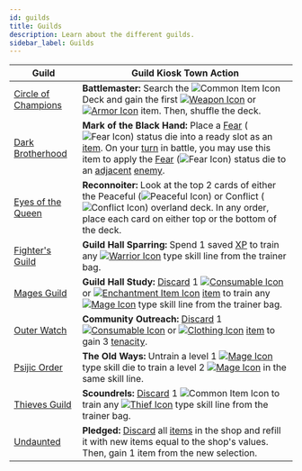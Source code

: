 ```yaml
---
id: guilds
title: Guilds
description: Learn about the different guilds.
sidebar_label: Guilds
---
```


| Guild                                                   | Guild Kiosk Town Action                                                                                                                                                                                                                                                                                                                                                                                                                                                 |
| ------------------------------------------------------- | ----------------------------------------------------------------------------------------------------------------------------------------------------------------------------------------------------------------------------------------------------------------------------------------------------------------------------------------------------------------------------------------------------------------------------------------------------------------------- |
| [Circle of Champions](/docs/guilds/circle-of-champions) | **Battlemaster:** Search the <img src="/icons/common-item.svg" alt="Common Item Icon" class="icon-svg" /> Deck and gain the first [<img src="/icons/weapon.svg" alt="Weapon Icon" class="icon-svg" />](/docs/items/types/weapon) or [<img src="/icons/armor.svg" alt="Armor Icon" class="icon-svg" />](/docs/items/types/armor) item. Then, shuffle the deck.                                                                                                           |
| [Dark Brotherhood](/docs/guilds/dark-brotherhood)       | **Mark of the Black Hand:** Place a [Fear](/docs/status-effects/fear) (<img src="/icons/fear.svg" alt="Fear Icon" class="icon-svg" />) status die into a ready slot as an [item](/docs/items). On your [turn](/docs/glossary/turn) in battle, you may use this item to apply the [Fear](/docs/status-effects/fear) (<img src="/icons/fear.svg" alt="Fear Icon" class="icon-svg" />) status die to an [adjacent](/docs/glossary/adjacent) [enemy](/docs/glossary/enemy). |
| [Eyes of the Queen](/docs/guilds/eyes-of-the-queen)     | **Reconnoiter:** Look at the top 2 cards of either the Peaceful (<img src="/icons/peaceful.svg" alt="Peaceful Icon" class="icon-svg" />) or Conflict (<img src="/icons/conflict.svg" alt="Conflict Icon" class="icon-svg" />) overland deck. In any order, place each card on either top or the bottom of the deck.                                                                                                                                                     |
| [Fighter's Guild](/docs/guilds/fighters-guild)          | **Guild Hall Sparring:** Spend 1 saved [XP](/docs/glossary/xp) to train any [<img src="/icons/warrior.svg" alt="Warrior Icon" class="icon-svg" />](/docs/adventurer/skill-lines/warrior) type skill line from the trainer bag.                                                                                                                                                                                                                                          |
| [Mages Guild](/docs/guilds/mages-guild)                 | **Guild Hall Study:** [Discard](/docs/glossary/discard) 1 [<img src="/icons/consumable.svg" alt="Consumable Icon" class="icon-svg" />](/docs/items/types/consumable) or [<img src="/icons/enchantment.svg" alt="Enchantment Item Icon" class="icon-svg" />](/docs/items/types/enchantment) [item](/docs/items) to train any [<img src="/icons/mage.svg" alt="Mage Icon" class="icon-svg" />](/docs/adventurer/skill-lines/mage) type skill line from the trainer bag.   |
| [Outer Watch](/docs/guilds/outer-watch)                 | **Community Outreach:** [Discard](/docs/glossary/discard) 1 [<img src="/icons/consumable.svg" alt="Consumable Icon" class="icon-svg" />](/docs/items/types/consumable) or [<img src="/icons/clothing.svg" alt="Clothing Icon" class="icon-svg" />](/docs/items/types/clothing) [item](/docs/items) to gain 3 [tenacity](/docs/glossary/tenacity).                                                                                                                       |
| [Psijic Order](/docs/guilds/psijic-order)               | **The Old Ways:** Untrain a level 1 [<img src="/icons/mage.svg" alt="Mage Icon" class="icon-svg" />](/docs/adventurer/skill-lines/mage) type skill die to train a level 2 [<img src="/icons/mage.svg" alt="Mage Icon" class="icon-svg" />](/docs/adventurer/skill-lines/mage) in the same skill line.                                                                                                                                                                   |
| [Thieves Guild](/docs/guilds/thieves-guild)             | **Scoundrels:** [Discard](/docs/glossary/discard) 1 <img src="/icons/common-item.svg" alt="Common Item Icon" class="icon-svg" /> to train any [<img src="/icons/thief.svg" alt="Thief Icon" class="icon-svg" />](/docs/adventurer/skill-lines/thief) type skill line from the trainer bag.                                                                                                                                                                              |
| [Undaunted](/docs/guilds/undaunted)                     | **Pledged:** [Discard](/docs/glossary/discard) all [items](/docs/items) in the shop and refill it with new items equal to the shop's values. Then, gain 1 item from the new selection.                                                                                                                                                                                                                                                                                  |
